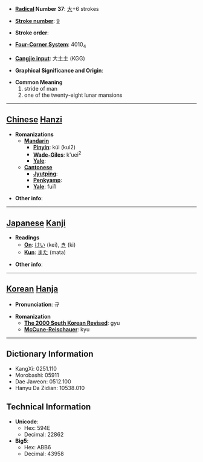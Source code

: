 * '''[[Wiktionary:Chinese radical index| Radical]] Number 37''': [[Wiktionary:Chinese radical index 大|大]]+6 strokes

* '''[[Wiktionary:Chinese total strokes index|Stroke number]]''': [[Wiktionary:Chinese total strokes index 9|9]]

* '''Stroke order''': 

* '''[[Wiktionary:Chinese four corner index|Four-Corner System]]''': 4010<sub>4</sub>

* '''[[Wiktionary:Chinese Cangjie index|Cangjie input]]''': 大土土 (KGG)

* '''Graphical Significance and Origin''': 

* '''Common Meaning'''
*#stride of man
*# one of the twenty-eight lunar mansions


----

== [[Chinese]] [[Hanzi]] ==

* '''Romanizations'''
** '''[[Mandarin]]'''
*** '''[[Pinyin]]''': kúi (kui2)
*** '''[[Wade-Giles]]''': k'uei<sup>2</sup>
*** '''[[Yale]]''': 
** '''[[Cantonese]]'''
*** '''[[Jyutping]]''':
*** '''[[Penkyamp]]''': 
*** '''[[Yale]]''': fui1

* '''Other info''': 

----

== [[Japanese]] [[Kanji]] ==

* '''Readings'''
** '''[[On]]''': [[けい]] (kei), [[き]] (ki)
** '''[[Kun]]''': [[また]] (mata)

* '''Other info''':  

----

== [[Korean]] [[Hanja]] ==

* '''Pronunciation''': 규

* '''Romanization'''
** '''[[The 2000 South Korean Revised Romanization|The 2000 South Korean Revised]]''': gyu
** '''[[McCune-Reischauer]]''': kyu

----

== Dictionary Information ==

* KangXi: 0251.110
* Morobashi: 05911
* Dae Jaweon: 0512.100
* Hanyu Da Zidian: 10538.010

== Technical Information ==

* '''Unicode''':
** Hex: 594E
** Decimal: 22862
* '''Big5''':
** Hex: ABB6
** Decimal: 43958